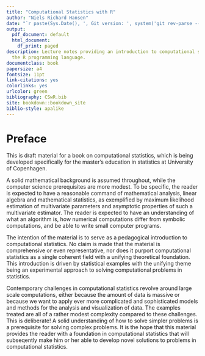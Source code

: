 ```yaml
--- 
title: "Computational Statistics with R"
author: "Niels Richard Hansen"
date: "`r paste(Sys.Date(), ', Git version: ', system('git rev-parse --short HEAD', intern = TRUE), sep = '')`"
output:
  pdf_document: default
  html_document:
    df_print: paged
description: Lecture notes providing an introduction to computational statistics using
  the R programming language.
documentclass: book
papersize: a4
fontsize: 11pt
link-citations: yes
colorlinks: yes
urlcolor: green
bibliography: CSwR.bib
site: bookdown::bookdown_site
biblio-style: apalike
---
```


# Preface {-}

This is draft material for a book on computational statistics, which is being 
developed specifically for the master's education in statistics at
University of Copenhagen. 

A solid mathematical background is assumed throughout, while the 
computer science prerequisites are more modest. To be specific, the reader
is expected to have a reasonable command of mathematical analysis, linear 
algebra and mathematical statistics, as exemplified by maximum likelihood estimation 
of multivariate parameters and asymptotic properties of such a multivariate
estimator. The reader is expected to have an understanding of what 
an algorithm is, how numerical computations differ from symbolic computations, 
and be able to write small computer programs. 

The intention of the material is to serve as a pedagogical introduction to 
computational statistics. No claim is made that the material is
comprehensive or even representative, nor does it purport computational 
statistics as a single coherent field with a unifying theoretical foundation.
This introduction is driven by statistical examples with the unifying theme 
being an experimental approach to solving computational problems in statistics.

Contemporary challenges in computational statistics revolve around 
large scale computations, either because the amount of data is massive or 
because we want to apply ever more complicated and sophisticated models 
and methods for the analysis and visualization of data. The examples treated
are all of a rather modest complexity compared to these 
challenges. This is deliberate! A solid understanding of how to solve 
simpler problems is a prerequisite for solving complex problems. It is 
the hope that this material provides the reader 
with a foundation in computational statistics that will subseqently make 
him or her able to develop novel solutions to problems in 
computational statistics.

